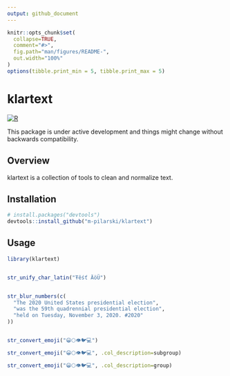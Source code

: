 ```yaml
---
output: github_document
---
```


<!-- README.md is generated from README.Rmd. Please edit that file -->

```r
knitr::opts_chunk$set(
  collapse=TRUE,
  comment="#>",
  fig.path="man/figures/README-",
  out.width="100%"
)
options(tibble.print_min = 5, tibble.print_max = 5)
```

# klartext

[![R](https://github.com/m-pilarski/klartext/actions/workflows/r.yml/badge.svg)](https://github.com/m-pilarski/klartext/actions/workflows/r.yml)

This package is under active development and things might change without backwards compatibility.

## Overview

klartext is a collection of tools to clean and normalize text.

## Installation

```r

# install.packages("devtools")
devtools::install_github("m-pilarski/klartext")

```

## Usage

```r

library(klartext)


str_unify_char_latin("Ŧêśť ÄöÜ")


str_blur_numbers(c(
  "The 2020 United States presidential election",
  "was the 59th quadrennial presidential election",
  "held on Tuesday, November 3, 2020. #2020"
))


str_convert_emoji("😀🌕👁🐦💻")

str_convert_emoji("😀🌕👁🐦💻", .col_description=subgroup)

str_convert_emoji("😀🌕👁🐦💻", .col_description=group)



```


